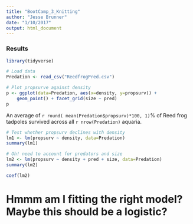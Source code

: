 ```yaml
---
title: "BootCamp_3_Knitting"
author: "Jesse Brunner"
date: "1/10/2017"
output: html_document
---
```


### Results
```r
library(tidyverse)

# Load data
Predation <- read_csv("ReedfrogPred.csv")
```

```r
# Plot propsurve against density
p <- ggplot(data=Predation, aes(x=density, y=propsurv)) + 
	geom_point() + facet_grid(size ~ pred)
p
```

An average of `r round( mean(Predation$propsurv)*100, 1)`% of Reed frog tadpoles survived across all `r nrow(Predation)` aquaria. 

```r
# Test whether propsurv declines with density
lm1 <- lm(propsurv ~ density, data=Predation)
summary(lm1)

# Oh! need to account for predators and size
lm2 <- lm(propsurv ~ density + pred + size, data=Predation)
summary(lm2)

coef(lm2)
```


# Hmmm am I fitting the right model? Maybe this should be a logistic?